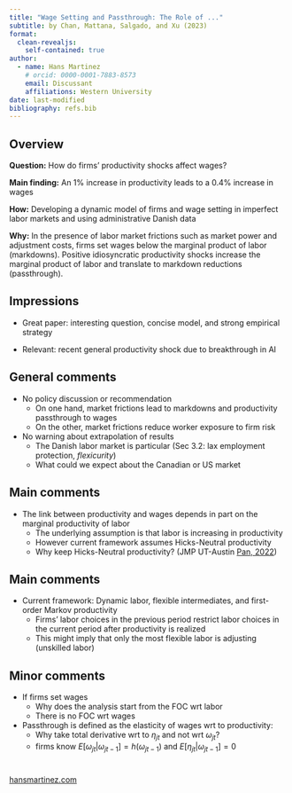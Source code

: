 ```yaml
---
title: "Wage Setting and Passthrough: The Role of ..."
subtitle: by Chan, Mattana, Salgado, and Xu (2023)
format:
  clean-revealjs:
    self-contained: true
author:
  - name: Hans Martinez
    # orcid: 0000-0001-7883-8573
    email: Discussant
    affiliations: Western University
date: last-modified
bibliography: refs.bib
---
```


## Overview

**Question:** How do firms' productivity shocks affect wages?

**Main finding:** An 1% increase in productivity leads to a 0.4% increase in wages

**How:** Developing a dynamic model of firms and wage setting in imperfect labor markets and using administrative Danish data

**Why:** In the presence of labor market frictions such as market power and adjustment costs, firms set wages below the marginal product of labor (markdowns). Positive idiosyncratic productivity shocks increase the marginal product of labor and translate to markdown reductions (passthrough).

## Impressions

- Great paper: interesting question, concise model, and strong empirical strategy

- Relevant: recent general productivity shock due to breakthrough in AI


## General comments

- No policy discussion or recommendation
  - On one hand, market frictions lead to markdowns and productivity passthrough to wages
  - On the other, market frictions reduce worker exposure to firm risk

- No warning about extrapolation of results
  - The Danish labor market is particular (Sec 3.2: lax employment protection, *flexicurity*)
  - What could we expect about the Canadian or US market

## Main comments

- The link between productivity and wages depends in part on the marginal productivity of labor
  - The underlying assumption is that labor is increasing in productivity
  - However current framework assumes Hicks-Neutral productivity
  - Why keep Hicks-Neutral productivity? (JMP UT-Austin [Pan, 2022](https://drive.google.com/file/d/1T0mv9hZZWeTiwsH4jV2jeQZybTelN29j/view))

## Main comments

- Current framework: Dynamic labor, flexible intermediates, and first-order Markov productivity
  - Firms' labor choices in the previous period restrict labor choices in the current period after productivity is realized
  - This might imply that only the most flexible labor is adjusting (unskilled labor)

## Minor comments

- If firms set wages
  - Why does the analysis start from the FOC wrt labor
  - There is no FOC wrt wages

- Passthrough is defined as the elasticity of wages wrt to productivity: 
  - Why take total derivative wrt to $\eta_{jt}$ and not wrt $\omega_{jt}$? 
  - firms know $E[\omega_{jt}| \omega_{jt-1}]=h(\omega_{jt-1})$ and $E[\eta_{jt}|\omega_{jt-1}]=0$

# {.center}

[hansmartinez.com](https://hansmartinez.com)

